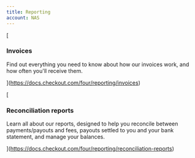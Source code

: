 ```yaml
---
title: Reporting
account: NAS
---
```


[

### Invoices

Find out everything you need to know about how our invoices work, and how often you'll receive them.



](https://docs.checkout.com/four/reporting/invoices)

[

### Reconciliation reports

Learn all about our reports, designed to help you reconcile between payments/payouts and fees, payouts settled to you and your bank statement, and manage your balances.



](https://docs.checkout.com/four/reporting/reconciliation-reports)
